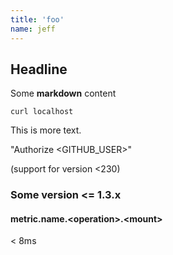 ```yaml
---
title: 'foo'
name: jeff
---
```



## Headline

<Test name={frontmatter.name} />

Some **markdown** content

<Dynamic />

```shell-session
curl localhost
```

This is more text.

"Authorize \<GITHUB_USER\>"

(support for version \<230)

### Some version \<= 1.3.x

#### metric.name.\<operation>.\<mount>

< 8ms
